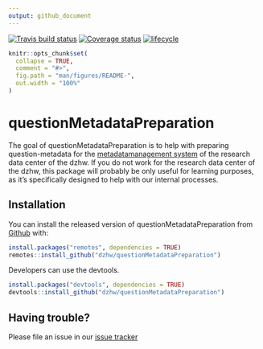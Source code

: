 ```yaml
---
output: github_document
---
```


<!-- README.md is generated from README.Rmd. Please edit that file -->
  [![Travis build status](https://travis-ci.org/dzhw/questionMetadataPreparation.svg?branch=master)](https://travis-ci.org/dzhw/questionMetadataPreparation)
  [![Coverage status](https://codecov.io/gh/dzhw/questionMetadataPreparation/branch/master/graph/badge.svg)](https://codecov.io/github/dzhw/questionMetadataPreparation?branch=master)
  [![lifecycle](https://img.shields.io/badge/lifecycle-experimental-orange.svg)](https://www.tidyverse.org/lifecycle/#experimental)

```r
knitr::opts_chunk$set(
  collapse = TRUE,
  comment = "#>",
  fig.path = "man/figures/README-",
  out.width = "100%"
)
```
# questionMetadataPreparation

The goal of questionMetadataPreparation is to help with preparing 
question-metadata for the 
[metadatamanagement system](https://metadata.fdz.dzhw.eu) of the research data 
center of the dzhw. If you do not work for the research data center of the dzhw,
this package will probably be only useful for learning purposes, as it's 
specifically designed to help with our internal processes.

## Installation

You can install the released version of questionMetadataPreparation from [Github](https://github.com/dzhw/questionMetadataPreparation) with:

``` r
install.packages("remotes", dependencies = TRUE)
remotes::install_github("dzhw/questionMetadataPreparation")
```
Developers can use the devtools.

``` r
install.packages("devtools", dependencies = TRUE)
devtools::install_github("dzhw/questionMetadataPreparation")
```

## Having trouble?

Please file an issue in our [issue tracker](https://github.com/dzhw/metadatamanagement/issues)

